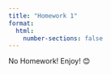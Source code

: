 ```yaml
---
title: "Homework 1"
format:
  html:
    number-sections: false
---
```


::: {.callout-note appearance="simple" icon=false}
No Homework! Enjoy! 😊
:::
